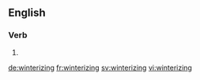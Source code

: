 ==English==

===Verb===
{{head|en}}

# {{present participle of|winterize|lang=en}}

[[de:winterizing]]
[[fr:winterizing]]
[[sv:winterizing]]
[[vi:winterizing]]